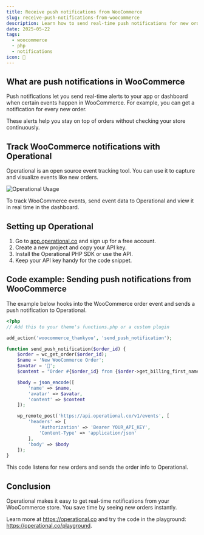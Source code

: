 ```yaml
---
title: Receive push notifications from WooCommerce
slug: receive-push-notifications-from-woocommerce
description: Learn how to send real-time push notifications for new orders in WooCommerce using Operational.
date: 2025-05-22
tags:
  - woocommerce
  - php
  - notifications
icon: 🔔
---
```


## What are push notifications in WooCommerce

Push notifications let you send real-time alerts to your app or dashboard when certain events happen in WooCommerce. For example, you can get a notification for every new order.

These alerts help you stay on top of orders without checking your store continuously.

## Track WooCommerce notifications with Operational

Operational is an open source event tracking tool. You can use it to capture and visualize events like new orders.

![Operational Usage](https://operational.co/images/misc/ops-usage.jpg)

To track WooCommerce events, send event data to Operational and view it in real time in the dashboard.

## Setting up Operational

1. Go to [app.operational.co](https://app.operational.co) and sign up for a free account.
2. Create a new project and copy your API key.
3. Install the Operational PHP SDK or use the API.
4. Keep your API key handy for the code snippet.

## Code example: Sending push notifications from WooCommerce

The example below hooks into the WooCommerce order event and sends a push notification to Operational.

```php
<?php
// Add this to your theme's functions.php or a custom plugin

add_action('woocommerce_thankyou', 'send_push_notification');

function send_push_notification($order_id) {
    $order = wc_get_order($order_id);
    $name = 'New WooCommerce Order';
    $avatar = '🛒';
    $content = "Order #{$order_id} from {$order->get_billing_first_name()} {$order->get_billing_last_name()}";

    $body = json_encode([
        'name' => $name,
        'avatar' => $avatar,
        'content' => $content
    ]);

    wp_remote_post('https://api.operational.co/v1/events', [
        'headers' => [
            'Authorization' => 'Bearer YOUR_API_KEY',
            'Content-Type' => 'application/json'
        ],
        'body' => $body
    ]);
}
```

This code listens for new orders and sends the order info to Operational.

## Conclusion

Operational makes it easy to get real-time notifications from your WooCommerce store. You save time by seeing new orders instantly.

Learn more at https://operational.co and try the code in the playground: https://operational.co/playground.